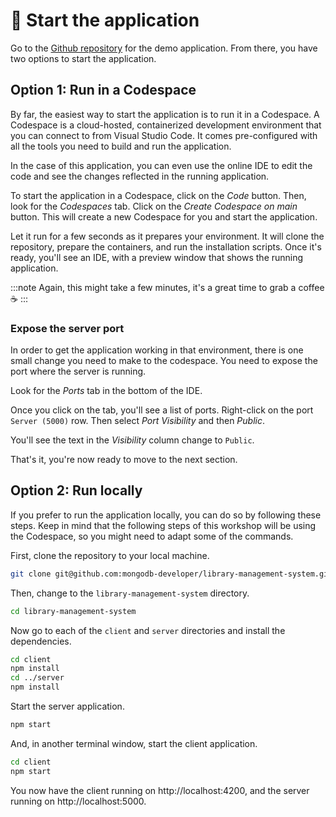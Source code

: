 
# 👐 Start the application

Go to the [Github repository](https://github.com/mongodb-developer/library-management-system) for the demo application. From there, you have two options to start the application.

## Option 1: Run in a Codespace

By far, the easiest way to start the application is to run it in a Codespace. A Codespace is a cloud-hosted, containerized development environment that you can connect to from Visual Studio Code. It comes pre-configured with all the tools you need to build and run the application.

In the case of this application, you can even use the online IDE to edit the code and see the changes reflected in the running application.

To start the application in a Codespace, click on the *Code* button. Then, look for the *Codespaces* tab. Click on the *Create Codespace on main* button. This will create a new Codespace for you and start the application.

<Screenshot url="https://github.com/mongodb-developer/library-management-system" src="img/screenshots/50-demo-app/2-start-app/1-codespace.png" alt="Screenshot of the create codespace button" />

Let it run for a few seconds as it prepares your environment. It will clone the repository, prepare the containers, and run the installation scripts. Once it's ready, you'll see an IDE, with a preview window that shows the running application.

:::note
Again, this might take a few minutes, it's a great time to grab a coffee ☕️
:::

<Screenshot url="https://github.com/mongodb-developer/library-management-system" src="img/screenshots/50-demo-app/2-start-app/2-codespace.png" alt="Screenshot of the codespace" />

### Expose the server port

In order to get the application working in that environment, there is one small change you need to make to the codespace. You need to expose the port where the server is running.

Look for the *Ports* tab in the bottom of the IDE.

<Screenshot url="https://github.com/mongodb-developer/library-management-system" src="img/screenshots/50-demo-app/2-start-app/3-ports.png" alt="Screenshot of the Ports tab" />

Once you click on the tab, you'll see a list of ports. Right-click on the port `Server (5000)` row. Then select *Port Visibility* and then *Public*.

<Screenshot url="https://github.com/mongodb-developer/library-management-system" src="img/screenshots/50-demo-app/2-start-app/4-port-visibility.png" alt="Screenshot of the Port Visibility menu" />

You'll see the text in the *Visibility* column change to `Public`.

That's it, you're now ready to move to the next section.


## Option 2: Run locally

If you prefer to run the application locally, you can do so by following these steps. Keep in mind that the following steps of this workshop will be using the Codespace, so you might need to adapt some of the commands.

First, clone the repository to your local machine.

```bash
git clone git@github.com:mongodb-developer/library-management-system.git
```

Then, change to the `library-management-system` directory.

```bash
cd library-management-system
```

Now go to each of the `client` and `server` directories and install the dependencies.

```bash
cd client
npm install
cd ../server
npm install
```

Start the server application.

```bash
npm start
```

And, in another terminal window, start the client application.

```bash
cd client
npm start
```

You now have the client running on http://localhost:4200, and the server running on http://localhost:5000.